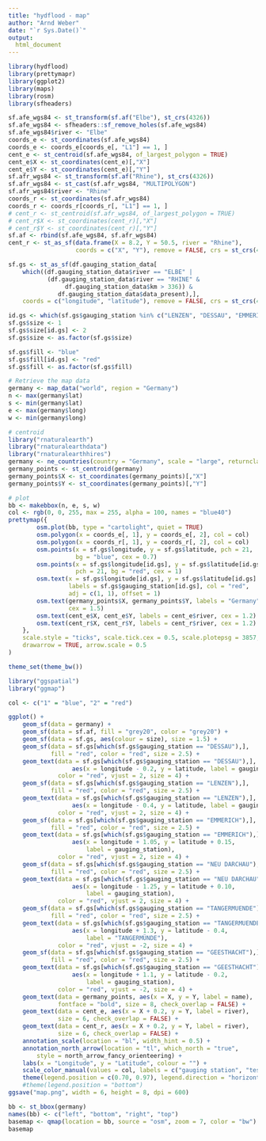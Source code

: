 ```yaml
---
title: "hydflood - map"
author: "Arnd Weber"
date: "`r Sys.Date()`"
output:
  html_document
---
```



``` r
library(hydflood)
library(prettymapr)
library(ggplot2)
library(maps)
library(rosm)
library(sfheaders)

sf.afe_wgs84 <- st_transform(sf.af("Elbe"), st_crs(4326))
sf.afe_wgs84 <- sfheaders::sf_remove_holes(sf.afe_wgs84)
sf.afe_wgs84$river <- "Elbe"
coords_e <- st_coordinates(sf.afe_wgs84)
coords_e <- coords_e[coords_e[, "L1"] == 1, ]
cent_e <- st_centroid(sf.afe_wgs84, of_largest_polygon = TRUE)
cent_e$X <- st_coordinates(cent_e)[,"X"]
cent_e$Y <- st_coordinates(cent_e)[,"Y"]
sf.afr_wgs84 <- st_transform(sf.af("Rhine"), st_crs(4326))
sf.afr_wgs84 <- st_cast(sf.afr_wgs84, "MULTIPOLYGON")
sf.afr_wgs84$river <- "Rhine"
coords_r <- st_coordinates(sf.afr_wgs84)
coords_r <- coords_r[coords_r[, "L1"] == 1, ]
# cent_r <- st_centroid(sf.afr_wgs84, of_largest_polygon = TRUE)
# cent_r$X <- st_coordinates(cent_r)[,"X"]
# cent_r$Y <- st_coordinates(cent_r)[,"Y"]
sf.af <- rbind(sf.afe_wgs84, sf.afr_wgs84)
cent_r <- st_as_sf(data.frame(X = 8.2, Y = 50.5, river = "Rhine"),
                   coords = c("X", "Y"), remove = FALSE, crs = st_crs(4326))

sf.gs <- st_as_sf(df.gauging_station_data[
    which((df.gauging_station_data$river == "ELBE" |
           (df.gauging_station_data$river == "RHINE" & 
                df.gauging_station_data$km > 336)) &
              df.gauging_station_data$data_present),],
    coords = c("longitude", "latitude"), remove = FALSE, crs = st_crs(4326))

id.gs <- which(sf.gs$gauging_station %in% c("LENZEN", "DESSAU", "EMMERICH", "NEU DARCHAU"))
sf.gs$size <- 1
sf.gs$size[id.gs] <- 2
sf.gs$size <- as.factor(sf.gs$size)

sf.gs$fill <- "blue"
sf.gs$fill[id.gs] <- "red"
sf.gs$fill <- as.factor(sf.gs$fill)

# Retrieve the map data
germany <- map_data("world", region = "Germany")
n <- max(germany$lat)
s <- min(germany$lat)
e <- max(germany$long)
w <- min(germany$long)

# centroid
library("rnaturalearth")
library("rnaturalearthdata")
library("rnaturalearthhires")
germany <- ne_countries(country = "Germany", scale = "large", returnclass = "sf")
germany_points <- st_centroid(germany)
germany_points$X <- st_coordinates(germany_points)[,"X"]
germany_points$Y <- st_coordinates(germany_points)[,"Y"]

# plot
bb <- makebbox(n, e, s, w)
col <- rgb(0, 0, 255, max = 255, alpha = 100, names = "blue40")
prettymap({
        osm.plot(bb, type = "cartolight", quiet = TRUE)
        osm.polygon(x = coords_e[, 1], y = coords_e[, 2], col = col)
        osm.polygon(x = coords_r[, 1], y = coords_r[, 2], col = col)
        osm.points(x = sf.gs$longitude, y = sf.gs$latitude, pch = 21,
                   bg = "blue", cex = 0.7)
        osm.points(x = sf.gs$longitude[id.gs], y = sf.gs$latitude[id.gs],
                   pch = 21, bg = "red", cex = 1)
        osm.text(x = sf.gs$longitude[id.gs], y = sf.gs$latitude[id.gs] - 0.1,
                 labels = sf.gs$gauging_station[id.gs], col = "red",
                 adj = c(1, 1), offset = 1)
        osm.text(germany_points$X, germany_points$Y, labels = "Germany",
                 cex = 1.5)
        osm.text(cent_e$X, cent_e$Y, labels = cent_e$river, cex = 1.2)
        osm.text(cent_r$X, cent_r$Y, labels = cent_r$river, cex = 1.2)
    },
    scale.style = "ticks", scale.tick.cex = 0.5, scale.plotepsg = 3857,
    drawarrow = TRUE, arrow.scale = 0.5
)
```


``` r
theme_set(theme_bw())

library("ggspatial")
library("ggmap")

col <- c("1" = "blue", "2" = "red")

ggplot() +
    geom_sf(data = germany) +
    geom_sf(data = sf.af, fill = "grey20", color = "grey20") +
    geom_sf(data = sf.gs, aes(colour = size), size = 1.5) +
    geom_sf(data = sf.gs[which(sf.gs$gauging_station == "DESSAU"),],
            fill = "red", color = "red", size = 2.5) +
    geom_text(data = sf.gs[which(sf.gs$gauging_station == "DESSAU"),],
                  aes(x = longitude - 0.2, y = latitude, label = gauging_station),
              color = "red", vjust = 2, size = 4) +
    geom_sf(data = sf.gs[which(sf.gs$gauging_station == "LENZEN"),],
            fill = "red", color = "red", size = 2.5) +
    geom_text(data = sf.gs[which(sf.gs$gauging_station == "LENZEN"),],
                  aes(x = longitude - 0.4, y = latitude, label = gauging_station),
              color = "red", vjust = 2, size = 4) +
    geom_sf(data = sf.gs[which(sf.gs$gauging_station == "EMMERICH"),],
            fill = "red", color = "red", size = 2.5) +
    geom_text(data = sf.gs[which(sf.gs$gauging_station == "EMMERICH"),],
                  aes(x = longitude + 1.05, y = latitude + 0.15,
                      label = gauging_station),
              color = "red", vjust = 2, size = 4) +
    geom_sf(data = sf.gs[which(sf.gs$gauging_station == "NEU DARCHAU"),],
            fill = "red", color = "red", size = 2.5) +
    geom_text(data = sf.gs[which(sf.gs$gauging_station == "NEU DARCHAU"),],
                  aes(x = longitude - 1.25, y = latitude + 0.10,
                      label = gauging_station),
              color = "red", vjust = 2, size = 4) +
    geom_sf(data = sf.gs[which(sf.gs$gauging_station == "TANGERMUENDE"),],
            fill = "red", color = "red", size = 2.5) +
    geom_text(data = sf.gs[which(sf.gs$gauging_station == "TANGERMUENDE"),],
                  aes(x = longitude + 1.3, y = latitude - 0.4,
                      label = "TANGERMÜNDE"),
              color = "red", vjust = -2, size = 4) +
    geom_sf(data = sf.gs[which(sf.gs$gauging_station == "GEESTHACHT"),],
            fill = "red", color = "red", size = 2.5) +
    geom_text(data = sf.gs[which(sf.gs$gauging_station == "GEESTHACHT"),],
                  aes(x = longitude + 1.1, y = latitude - 0.2,
                      label = gauging_station),
              color = "red", vjust = -2, size = 4) +
    geom_text(data = germany_points, aes(x = X, y = Y, label = name),
              fontface = "bold", size = 8, check_overlap = FALSE) +
    geom_text(data = cent_e, aes(x = X + 0.2, y = Y, label = river),
              size = 6, check_overlap = FALSE) +
    geom_text(data = cent_r, aes(x = X + 0.2, y = Y, label = river),
              size = 6, check_overlap = FALSE) +
    annotation_scale(location = "bl", width_hint = 0.5) +
    annotation_north_arrow(location = "tl", which_north = "true",
        style = north_arrow_fancy_orienteering) +
    labs(x = "Longitude", y = "Latitude", colour = "") +
    scale_color_manual(values = col, labels = c("gauging station", "test areas &\nreference gauges")) + 
    theme(legend.position = c(0.70, 0.97), legend.direction = "horizontal")
    #theme(legend.position = "bottom")
ggsave("map.png", width = 6, height = 8, dpi = 600)
```


``` r
bb <- st_bbox(germany)
names(bb) <- c("left", "bottom", "right", "top")
basemap <- qmap(location = bb, source = "osm", zoom = 7, color = "bw")
basemap
```

